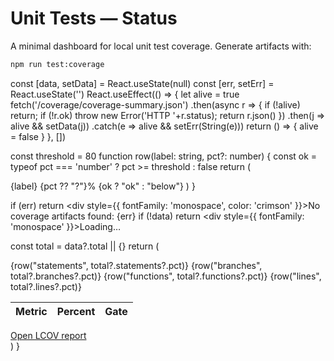 
# Unit Tests — Status

<Meta title="Tests/Unit Status" />

A minimal dashboard for local unit test coverage. Generate artifacts with:

```bash
npm run test:coverage
```

  const [data, setData] = React.useState<any>(null)
  const [err, setErr] = React.useState('')
  React.useEffect(() => {
    let alive = true
    fetch('/coverage/coverage-summary.json')
      .then(async r => { if (!alive) return; if (!r.ok) throw new Error('HTTP '+r.status); return r.json() })
      .then(j => alive && setData(j))
      .catch(e => alive && setErr(String(e)))
    return () => { alive = false }
  }, [])

const threshold = 80
function row(label: string, pct?: number) {
const ok = typeof pct === 'number' ? pct >= threshold : false
return (

<tr>
  <td style={{ padding: "6px 8px" }}>{label}</td>
  <td style={{ padding: "6px 8px", fontFamily: "monospace" }}>{pct ?? "?"}%</td>
  <td style={{ padding: "6px 8px" }}>
    <span
      style={{
        display: "inline-block",
        padding: "2px 6px",
        borderRadius: 6,
        background: ok ? "#e6ffed" : "#ffebe6",
        color: ok ? "#027a48" : "#b42318",
        border: `1px solid ${ok ? "#abefc6" : "#ffb4a6"}`,
        fontSize: 12,
      }}
    >
      {ok ? "ok" : "below"}
    </span>
  </td>
</tr>
) }

if (err) return <div style={{ fontFamily: 'monospace', color: 'crimson' }}>No coverage artifacts found: {err}</div>
if (!data) return <div style={{ fontFamily: 'monospace' }}>Loading…</div>

const total = data?.total || {}
return (

<div>
  <table style={{ borderCollapse: "collapse", border: "1px solid #eee" }}>
    <thead>
      <tr style={{ background: "#f8fafc" }}>
        <th style={{ textAlign: "left", padding: "6px 8px" }}>Metric</th>
        <th style={{ textAlign: "left", padding: "6px 8px" }}>Percent</th>
        <th style={{ textAlign: "left", padding: "6px 8px" }}>Gate</th>
      </tr>
    </thead>
    <tbody>
      {row("statements", total?.statements?.pct)}
      {row("branches", total?.branches?.pct)}
      {row("functions", total?.functions?.pct)}
      {row("lines", total?.lines?.pct)}
    </tbody>
  </table>
  <div style={{ marginTop: 8 }}>
    <a href="/coverage/lcov-report/index.html" target="_blank" rel="noreferrer">
      Open LCOV report
    </a>
  </div>
</div>
) }

<UnitCoverage />

<LastUpdated file="coverage/coverage-summary.json" />
